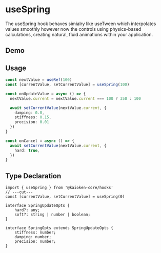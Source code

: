 
# useSpring
The useSpring hook behaves simialry like useTween which interpolates values smoothly however now the controls using physics-based calculations, creating natural, fluid animations within your application.

## Demo
<UseSpringExample />

## Usage
```ts
const nextValue = useRef(100)
const [currentValue, setCurrentValue] = useSpring(100)

const onUpdateValue = async () => {
  nextValue.current = nextValue.current === 100 ? 350 : 100

  await setCurrentValue(nextValue.current, {
    damping: 0.8,
    stiffness: 0.15,
    precision: 0.01
  })
}

const onCancel = async () => {
  await setCurrentValue(nextValue.current, {
    hard: true,
  })
}
```

## Type Declaration
```tsx twoslash
import { useSpring } from '@kaioken-core/hooks'
// ---cut---
const [currentValue, setCurrentValue] = useSpring(0)

interface SpringUpdateOpts {
	hard?: any;
	soft?: string | number | boolean;
}

interface SpringOpts extends SpringUpdateOpts {
	stiffness: number;
	damping: number;
	precision: number;
}
```
